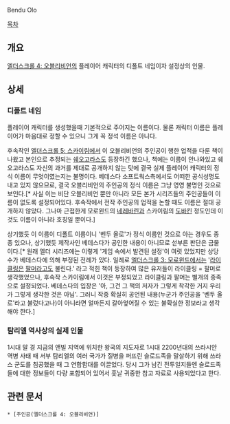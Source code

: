 Bendu Olo

[[목차]]

== 개요 ==
[[엘더스크롤 4: 오블리비언]]의 플레이어 캐릭터의 디폴트 네임이자 설정상의 인물.

== 상세 ==
=== 디폴트 네임 ===
플레이어 캐릭터를 생성했을때 기본적으로 주어지는 이름이다. 물론 캐릭터 이름은 플레이어가 마음대로 정할 수 있으니 그게 꼭 정석 이름은 아니다.

후속작인 [[엘더스크롤 5: 스카이림]]에서 이 오블리비언의 주인공이 행한 업적을 다룬 책이 나왔고 본인으로 추정되는 [[쉐오고라스]]도 등장하긴 했으나, 책에는 이름이 안나와있고 쉐오고라스도 자신의 과거를 제대로 공개하지 않는 탓에 결국 실제 플레이어 캐릭터의 정식 이름이 무엇이였는지는 불명이다. 베데스다 소프트웍스측에서도 어떠한 공식성명도 내고 있지 않으므로, 결국 오블리비언의 주인공의 정식 이름은 그냥 영영 불명인 것으로 보인다.[* 사실 이는 비단 오블리비언 뿐만 아니라 모든 본가 시리즈들의 주인공들이 이름이 없도록 설정되어있다. 후속작에서 전작 주인공의 업적을 논할 때도 이름은 절대 공개하지 않았다. 그나마 근접한게 모로윈드의 [[네레바린]]과 스카이림의 [[도바킨]] 정도인데 이것도 이름이 아니라 호칭일 뿐이다.]

상기했듯 이 이름이 디폴트 이름이니 '벤두 올로'가 정식 이름인 것으로 아는 경우도 종종 있으나, 상기했듯 제작사인 베데스다가 공인한 내용이 아니므로 섣부른 판단은 금물이다.[* 원래 엘더 시리즈에는 이렇게 '게임 속에서 발견된 설정'이 여럿 있었지만 상당수가 베데스다에 의해 부정된 전례가 있다. 일례로 [[엘더스크롤 3: 모로윈드]]에서는 '[[라이클링]]은 [[팔머]]라고도 불린다.' 라고 적힌 책이 등장하여 많은 유저들이 라이클링 = 팔머로 생각했었으나, 후속작 스카이림에서 이것은 부정되었고 라이클링과 팔머는 별개의 종족으로 설정되었다. 베데스다의 입장은 '아, 그건 그 책의 저자가 그렇게 착각한 거지 우리가 그렇게 생각한 것은 아님'. 그러니 작중 확실히 공언된 내용(누군가 주인공을 '벤두 올로'라고 불렀다고나)이 아니라면 얼마든지 갈아엎어질 수 있는 불확실한 정보라고 생각해야 한다.]

=== 탐리엘 역사상의 실제 인물 ===
1시대 말 경 지금의 앤빌 지역에 위치한 왕국의 지도자로 1시대 2200년대의 쓰라시안 역병 사태 때 서부 탐리엘의 여러 국가가 질병을 퍼뜨린 슬로드족을 말살하기 위해 쓰라스 군도를 침공했을 때 그 연합함대를 이끌었다. 당시 그가 남긴 전투일지들엔 슬로드족들에 대한 정보들이 다량 포함되어 있어서 훗날 귀중한 참고 자료로 사용되었다고 한다.

== 관련 문서 ==
 * [주인공(엘더스크롤 4: 오블리비언)]
